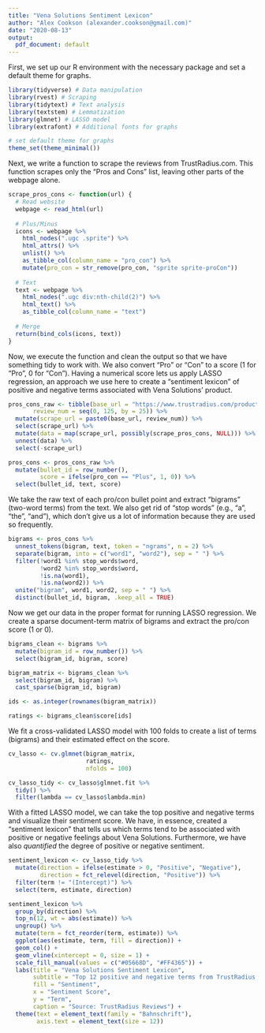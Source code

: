 ```yaml
---
title: "Vena Solutions Sentiment Lexicon"
author: "Alex Cookson (alexander.cookson@gmail.com)"
date: "2020-08-13"
output:
  pdf_document: default
---
```


First, we set up our R environment with the necessary package and set a default theme for graphs.

```r
library(tidyverse) # Data manipulation
library(rvest) # Scraping
library(tidytext) # Text analysis
library(textstem) # Lemmatization
library(glmnet) # LASSO model
library(extrafont) # Additional fonts for graphs

# set default theme for graphs
theme_set(theme_minimal())
```

Next, we write a function to scrape the reviews from TrustRadius.com. This function scrapes only the "Pros and Cons" list, leaving other parts of the webpage alone.

```r
scrape_pros_cons <- function(url) {
  # Read website
  webpage <- read_html(url)
  
  # Plus/Minus
  icons <- webpage %>%
    html_nodes(".ugc .sprite") %>%
    html_attrs() %>%
    unlist() %>%
    as_tibble_col(column_name = "pro_con") %>%
    mutate(pro_con = str_remove(pro_con, "sprite sprite-proCon"))
  
  # Text
  text <- webpage %>%
    html_nodes(".ugc div:nth-child(2)") %>%
    html_text() %>%
    as_tibble_col(column_name = "text")
  
  # Merge
  return(bind_cols(icons, text))
}
```

Now, we execute the function and clean the output so that we have something tidy to work with. We also convert "Pro" or "Con" to a score (1 for "Pro", 0 for "Con"). Having a numerical score lets us apply LASSO regression, an approach we use here to create a "sentiment lexicon" of positive and negative terms associated with Vena Solutions' product.

```r
pros_cons_raw <- tibble(base_url = "https://www.trustradius.com/products/vena-solutions/reviews?f=",
       review_num = seq(0, 125, by = 25)) %>%
  mutate(scrape_url = paste0(base_url, review_num)) %>%
  select(scrape_url) %>%
  mutate(data = map(scrape_url, possibly(scrape_pros_cons, NULL))) %>%
  unnest(data) %>%
  select(-scrape_url)

pros_cons <- pros_cons_raw %>%
  mutate(bullet_id = row_number(),
         score = ifelse(pro_con == "Plus", 1, 0)) %>%
  select(bullet_id, text, score)
```

We take the raw text of each pro/con bullet point and extract "bigrams" (two-word terms) from the text. We also get rid of "stop words" (e.g., "a", "the", "and"), which don't give us a lot of information because they are used so frequently.

```r
bigrams <- pros_cons %>%
  unnest_tokens(bigram, text, token = "ngrams", n = 2) %>%
  separate(bigram, into = c("word1", "word2"), sep = " ") %>%
  filter(!word1 %in% stop_words$word,
         !word2 %in% stop_words$word,
         !is.na(word1),
         !is.na(word2)) %>%
  unite("bigram", word1, word2, sep = " ") %>%
  distinct(bullet_id, bigram, .keep_all = TRUE)
```

Now we get our data in the proper format for running LASSO regression. We create a sparse document-term matrix of bigrams and extract the pro/con score (1 or 0).

```r
bigrams_clean <- bigrams %>%
  mutate(bigram_id = row_number()) %>%
  select(bigram_id, bigram, score)

bigram_matrix <- bigrams_clean %>%
  select(bigram_id, bigram) %>%
  cast_sparse(bigram_id, bigram)

ids <- as.integer(rownames(bigram_matrix))

ratings <- bigrams_clean$score[ids]
```

We fit a cross-validated LASSO model with 100 folds to create a list of terms (bigrams) and their estimated effect on the score.

```r
cv_lasso <- cv.glmnet(bigram_matrix,
                      ratings,
                      nfolds = 100)

cv_lasso_tidy <- cv_lasso$glmnet.fit %>%
  tidy() %>%
  filter(lambda == cv_lasso$lambda.min)
```

With a fitted LASSO model, we can take the top positive and negative terms and visualize their sentiment score. We have, in essence, created a "sentiment lexicon" that tells us which terms tend to be associated with positive or negative feelings about Vena Solutions. Furthermore, we have also *quantified* the degree of positive or negative sentiment.

```r
sentiment_lexicon <- cv_lasso_tidy %>%
  mutate(direction = ifelse(estimate > 0, "Positive", "Negative"),
         direction = fct_relevel(direction, "Positive")) %>%
  filter(term != "(Intercept)") %>%
  select(term, estimate, direction)

sentiment_lexicon %>%
  group_by(direction) %>%
  top_n(12, wt = abs(estimate)) %>%
  ungroup() %>%
  mutate(term = fct_reorder(term, estimate)) %>%
  ggplot(aes(estimate, term, fill = direction)) +
  geom_col() +
  geom_vline(xintercept = 0, size = 1) +
  scale_fill_manual(values = c("#05668D", "#FF4365")) +
  labs(title = "Vena Solutions Sentiment Lexicon",
       subtitle = "Top 12 positive and negative terms from TrustRadius reviews",
       fill = "Sentiment",
       x = "Sentiment Score",
       y = "Term",
       caption = "Source: TrustRadius Reviews") +
  theme(text = element_text(family = "Bahnschrift"),
        axis.text = element_text(size = 12))
```
